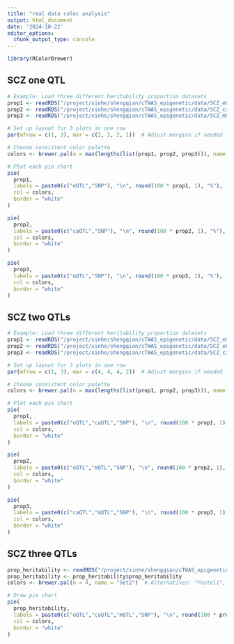 ```yaml
---
title: "real data coloc analysis"
output: html_document
date: '2024-10-22'
editor_options: 
  chunk_output_type: console
---
```


```r
library(RColorBrewer)
```

## SCZ one QTL
```r
# Example: Load three different heritability proportion datasets
prop1 <- readRDS("/project/xinhe/shengqian/cTWAS_epigenetic/data/SCZ_eQTL/SCZ_eQTL.parameters.RDS")$prop_heritability
prop2 <- readRDS("/project/xinhe/shengqian/cTWAS_epigenetic/data/SCZ_caQTL/SCZ_caQTL.parameters.RDS")$prop_heritability
prop3 <- readRDS("/project/xinhe/shengqian/cTWAS_epigenetic/data/SCZ_mQTL/SCZ_mQTL.parameters.RDS")$prop_heritability

# Set up layout for 3 plots in one row
par(mfrow = c(1, 3), mar = c(2, 2, 2, 1))  # Adjust margins if needed

# Choose consistent color palette
colors <- brewer.pal(n = max(lengths(list(prop1, prop2, prop3))), name = "Set2")

# Plot each pie chart
pie(
  prop1,
  labels = paste0(c("eQTL","SNP"), "\n", round(100 * prop1, 1), "%"),
  col = colors,
  border = "white"
)

pie(
  prop2,
  labels = paste0(c("caQTL","SNP"), "\n", round(100 * prop2, 1), "%"),
  col = colors,
  border = "white"
)

pie(
  prop3,
  labels = paste0(c("mQTL","SNP"), "\n", round(100 * prop3, 1), "%"),
  col = colors,
  border = "white"
)

```

## SCZ two QTLs
```r
# Example: Load three different heritability proportion datasets
prop1 <- readRDS("/project/xinhe/shengqian/cTWAS_epigenetic/data/SCZ_eQTL_caQTL/SCZ_eQTL_caQTL.parameters.RDS")$prop_heritability
prop2 <- readRDS("/project/xinhe/shengqian/cTWAS_epigenetic/data/SCZ_eQTL_mQTL/SCZ_eQTL_mQTL.parameters.RDS")$prop_heritability
prop3 <- readRDS("/project/xinhe/shengqian/cTWAS_epigenetic/data/SCZ_caQTL_mQTL/SCZ_caQTL_mQTL.parameters.RDS")$prop_heritability

# Set up layout for 3 plots in one row
par(mfrow = c(1, 3), mar = c(4, 4, 4, 2))  # Adjust margins if needed

# Choose consistent color palette
colors <- brewer.pal(n = max(lengths(list(prop1, prop2, prop3))), name = "Set2")

# Plot each pie chart
pie(
  prop1,
  labels = paste0(c("eQTL","caQTL","SNP"), "\n", round(100 * prop1, 1), "%"),
  col = colors,
  border = "white"
)

pie(
  prop2,
  labels = paste0(c("eQTL","mQTL","SNP"), "\n", round(100 * prop2, 1), "%"),
  col = colors,
  border = "white"
)

pie(
  prop3,
  labels = paste0(c("caQTL","mQTL","SNP"), "\n", round(100 * prop3, 1), "%"),
  col = colors,
  border = "white"
)

```

## SCZ three QTLs
```r
prop_heritability <- readRDS("/project/xinhe/shengqian/cTWAS_epigenetic/data/SCZ_eQTL_caQTL_mQTL/SCZ_eQTL_caQTL_mQTL.parameters.RDS")
prop_heritability <- prop_heritability$prop_heritability
colors <- brewer.pal(n = 4, name = "Set2")  # Alternatives: "Pastel1", "Dark2", "Set3"

# Draw pie chart
pie(
  prop_heritability,
  labels = paste0(c("eQTL","caQTL","mQTL","SNP"), "\n", round(100 * prop_heritability, 1), "%"),
  col = colors,
  border = "white"
)
```